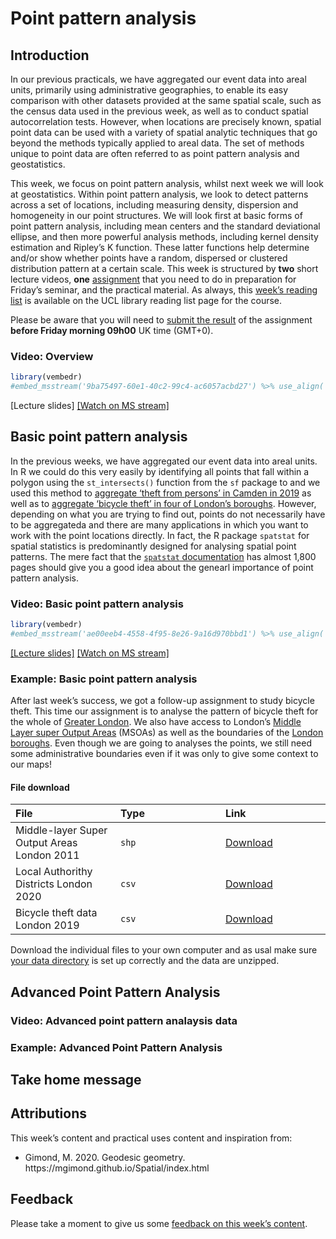 # Point pattern analysis

## Introduction {#introduction_w06}
In our previous practicals, we have aggregated our event data into areal units, primarily using administrative geographies, to enable its easy comparison with other datasets provided at the same spatial scale, such as the census data used in the previous week, as well as to conduct spatial autocorrelation tests. However, when locations are precisely known, spatial point data can be used with a variety of spatial analytic techniques that go beyond the methods typically applied to areal data. The set of methods unique to point data are often referred to as point pattern analysis and geostatistics. 

This week, we focus on point pattern analysis, whilst next week we will look at geostatistics. Within point pattern analysis, we look to detect patterns across a set of locations, including measuring density, dispersion and homogeneity in our point structures. We will look first at basic forms of point pattern analysis, including mean centers and the standard deviational ellipse, and then more powerful analysis methods, including kernel density estimation and Ripley’s K function. These latter functions help determine and/or show whether points have a random, dispersed or clustered distribution pattern at a certain scale. 
This week is structured by **two** short lecture videos, **one** [assignment]() that you need to do in preparation for Friday's seminar, and the practical material. As always, this [week's reading list](https://rl.talis.com/3/ucl/lists/3FB0C66A-F603-A402-A31C-28F2DA091AB6.html?lang=en-gb&login=1) is available on the UCL library reading list page for the course.

<div class="note">
Please be aware that you will need to [submit the result]() of the assignment **before Friday morning 09h00** UK time (GMT+0).
</div>

### Video: Overview {#overview_w06}
```r
library(vembedr)
#embed_msstream('9ba75497-60e1-40c2-99c4-ac6057acbd27') %>% use_align('left')
```
[Lecture slides] [[Watch on MS stream]]()

## Basic point pattern analysis
In the previous weeks, we have aggregated our event data into areal units. In R we could do this very easily by identifying all points that fall within a polygon using the `st_intersects()` function from the `sf` package to and we used this method to 
[aggregate 'theft from persons' in Camden in 2019](spatial-autocorrelation.html#our-property-is-theft.) as well as to [aggregate 'bicycle theft' in four of London's boroughs](exploratory-spatial-data-analysis.html#exploratory-spatial-data-analysis-in-r). However, depending on what you are trying to find out, points do not necessarily have to be aggregateda and there are many applications in which you want to work with the point locations directly. In fact, the R package `spatstat` for spatial statistics is predominantly designed for analysing spatial point patterns. The mere fact that the [`spatstat` documentation](https://cran.r-project.org/web/packages/spatstat/spatstat.pdf) has almost 1,800 pages should give you a good idea about the genearl importance of point pattern analysis.

### Video: Basic point pattern analysis
```r
library(vembedr)
#embed_msstream('ae00eeb4-4558-4f95-8e26-9a16d970bbd1') %>% use_align('left')
```
[[Lecture slides]]() [[Watch on MS stream]]()

### Example: Basic point pattern analysis
After last week's success, we got a follow-up assignment to study bicycle theft. This time our assignment is to analyse the pattern of bicycle theft for the whole of [Greater London](https://en.wikipedia.org/wiki/Greater_London). We also have access to London's [Middle Layer super Output Areas](https://www.ons.gov.uk/methodology/geography/ukgeographies/censusgeography) (MSOAs) as well as the boundaries of the [London boroughs](https://en.wikipedia.org/wiki/London_boroughs). Even though we are going to analyses the points, we still need some administrative boundaries even if it was only to give some context to our maps!

#### File download {-}
| File                                        | Type         | Link |
| :------                                     | :------      | :------ |
| Middle-layer Super Output Areas London 2011 | `shp`        | [Download](https://github.com/jtvandijk/GEOG0114/tree/master/raw/zip/msoa_london_2011.zip) |
| Local Authorithy Districts London 2020      | `csv`        | [Download](https://github.com/jtvandijk/GEOG0114/tree/master/raw/zip/lad_london_2011.zip) |
| Bicycle theft data London 2019              | `csv`        | [Download](https://github.com/jtvandijk/GEOG0114/tree/master/raw/zip/2019_london_bicycle_theft.zip) |

Download the individual files to your own computer and as usal make sure [your data directory](spatial-autocorrelation.html#setting-up-the-environment) is set up correctly and the data are unzipped. 

## Advanced Point Pattern Analysis

### Video: Advanced point pattern analaysis data

### Example: Advanced Point Pattern Analysis

## Take home message

## Attributions {#attributions_w06}
This week's content and practical uses content and inspiration from:

- Gimond, M. 2020. Geodesic geometry. https://mgimond.github.io/Spatial/index.html

## Feedback {#feedback_w06}
Please take a moment to give us some [feedback on this week's content](https://forms.gle/BYbZySVSHeoUEkJh9).
